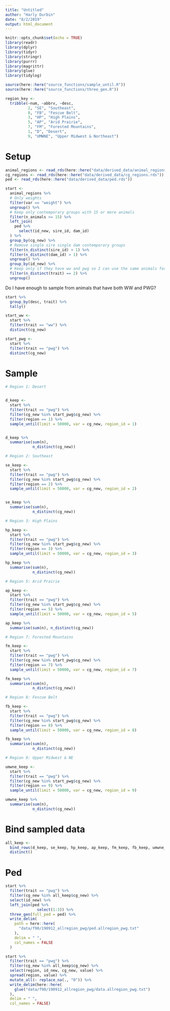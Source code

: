 ---
title: "Untitled"
author: "Harly Durbin"
date: "8/2/2019"
output: html_document
---

```{r setup, include=FALSE}
knitr::opts_chunk$set(echo = TRUE)
library(readr)
library(dplyr)
library(tidyr)
library(stringr)
library(purrr)
library(magrittr)
library(glue)
library(tidylog)

source(here::here("source_functions/sample_until.R"))
source(here::here("source_functions/three_gen.R"))

region_key <-
  tribble(~num, ~abbrv, ~desc,
          2, "SE", "Southeast",
          8, "FB", "Fescue Belt",
          3, "HP", "High Plains", 
          5, "AP", "Arid Prairie",
          7, "FM", "Forested Mountains", 
          1, "D", "Desert",
          9, "UMWNE", "Upper Midwest & Northeast")

```

# Setup

```{r}
animal_regions <- read_rds(here::here("data/derived_data/animal_regions.rds"))
cg_regions <- read_rds(here::here("data/derived_data/cg_regions.rds"))
ped <- read_rds(here::here("data/derived_data/ped.rds"))
```



```{r}

start <-
  animal_regions %>%
  # Only weights
  filter(var == "weight") %>%
  ungroup() %>% 
  # Keep only contemporary groups with 15 or more animals
  filter(n_animals >= 15) %>%
  left_join(
    ped %>% 
      select(id_new, sire_id, dam_id)
  ) %>% 
  group_by(cg_new) %>%
  # Remove single sire single dam contemporary groups
  filter(n_distinct(sire_id) > 1) %>%
  filter(n_distinct(dam_id) > 1) %>%
  ungroup() %>% 
  group_by(id_new) %>%
  # Keep only if they have ww and pwg so I can use the same animals for both
  filter(n_distinct(trait) == 2) %>%
  ungroup()

```

Do I have enough to sample from animals that have both WW and PWG?

```{r}

start %>% 
  group_by(desc, trait) %>% 
  tally()
```

```{r}
start_ww <- 
  start %>% 
  filter(trait == "ww") %>% 
  distinct(cg_new)

start_pwg <- 
  start %>% 
  filter(trait == "pwg") %>% 
  distinct(cg_new)
```



# Sample

```{r, dkeep}
# Region 1: Desert


d_keep <-
  start %>% 
  filter(trait == "pwg") %>% 
  filter(cg_new %in% start_pwg$cg_new) %>% 
  filter(region == 1) %>% 
  sample_until(limit = 50000, var = cg_new, region_id = 1)


d_keep %>% 
  summarise(sum(n), 
            n_distinct(cg_new))

```

```{r}

# Region 2: Southeast

se_keep <-
  start %>% 
  filter(trait == "pwg") %>% 
  filter(cg_new %in% start_pwg$cg_new) %>% 
  filter(region == 2) %>% 
  sample_until(limit = 50000, var = cg_new, region_id = 2)


se_keep %>% 
  summarise(sum(n), 
            n_distinct(cg_new))
```

```{r}

# Region 3: High Plains

hp_keep <-
  start %>% 
  filter(trait == "pwg") %>% 
  filter(cg_new %in% start_pwg$cg_new) %>% 
  filter(region == 3) %>% 
  sample_until(limit = 50000, var = cg_new, region_id = 3)

hp_keep %>% 
  summarise(sum(n), 
            n_distinct(cg_new))
```

```{r}

# Region 5: Arid Prairie

ap_keep <-
  start %>% 
  filter(trait == "pwg") %>% 
  filter(cg_new %in% start_pwg$cg_new) %>% 
  filter(region == 5) %>% 
  sample_until(limit = 50000, var = cg_new, region_id = 5)

ap_keep %>% 
  summarise(sum(n), n_distinct(cg_new))

```

```{r}
# Region 7: Forested Mountains

fm_keep <-
  start %>% 
  filter(trait == "pwg") %>% 
  filter(cg_new %in% start_pwg$cg_new) %>% 
  filter(region == 7) %>% 
  sample_until(limit = 50000, var = cg_new, region_id = 7)

fm_keep %>% 
  summarise(sum(n), 
            n_distinct(cg_new))
```

```{r}
# Region 8: Fescue Belt

fb_keep <-
  start %>% 
  filter(trait == "pwg") %>% 
  filter(cg_new %in% start_pwg$cg_new) %>% 
  filter(region == 8) %>% 
  sample_until(limit = 50000, var = cg_new, region_id = 8)

fb_keep %>% 
  summarise(sum(n), 
            n_distinct(cg_new))
```

```{r}
# Region 9: Upper Midwest & NE

umwne_keep <-
  start %>% 
  filter(trait == "pwg") %>% 
  filter(cg_new %in% start_pwg$cg_new) %>% 
  filter(region == 9) %>% 
  sample_until(limit = 50000, var = cg_new, region_id = 9)

umwne_keep %>% 
  summarise(sum(n), 
            n_distinct(cg_new))
```

# Bind sampled data

```{r}
all_keep <- 
  bind_rows(d_keep, se_keep, hp_keep, ap_keep, fm_keep, fb_keep, umwne_keep) %>% 
  distinct()
```

# Ped

```{r}
start %>% 
  filter(trait == "pwg") %>% 
  filter(cg_new %in% all_keep$cg_new) %>% 
  select(id_new) %>% 
  left_join(ped %>%
              select(1:3)) %>% 
  three_gen(full_ped = ped) %>% 
  write_delim(
    path = here::here(
      "data/f90/190912_allregion_pwg/ped.allregion_pwg.txt"
    ),
    delim = " ",
    col_names = FALSE
  )
```

```{r}
start %>%
  filter(trait == "pwg") %>% 
  filter(cg_new %in% all_keep$cg_new) %>%
  select(region, id_new, cg_new, value) %>%
  spread(region, value) %>%
  mutate_all(~ replace_na(., "0")) %>%
  write_delim(here::here(
    glue("data/f90/190912_allregion_pwg/data.allregion_pwg.txt")
  ),
  delim = " ",
  col_names = FALSE)
```

